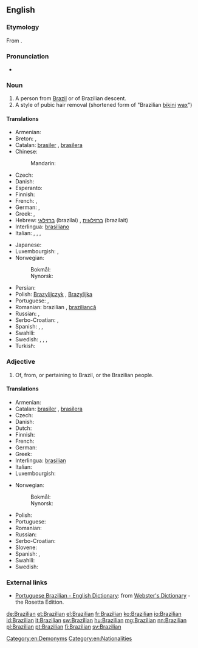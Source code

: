 {{also|brazilian}}
==English==

===Etymology===
From {{suffix|Brazil|ian}}.

===Pronunciation===
* {{IPA|/brəˈzɪlɪən/}}

===Noun===
{{en-noun}}

# A person from [[Brazil]] or of Brazilian descent.
# A style of pubic hair removal (shortened form of "Brazilian [[bikini]] [[wax]]")

====Translations====
{{trans-top|person from Brazil}}
* Armenian: {{t-|hy|բրազիլացի|tr=brazilac’i|sc=Armn}}
* Breton: {{t+|br|Braziliad|m}}, {{t+|br|Braziliadez|f}}
* Catalan: [[brasiler]] {{m}}, [[brasilera]] {{f}}
* Chinese:
*: Mandarin: {{t|cmn|巴西人|tr=Bāxī-rén|sc=Hani}}
* Czech: {{t-|cs|Brazilec|m}}
* Danish: {{t-|da|brasilianer|c}}
* Esperanto: {{t-|eo|Brazilano}}
* Finnish: {{t+|fi|brasilialainen}}
* French: {{t+|fr|Brésilien|m}}, {{t+|fr|Brésilienne|f}}
* German: {{t+|de|Brasilianer|m}}, {{t+|de|Brasilianerin|f}}
* Greek: {{t+|el|Βραζιλιάνος|m|tr=Vraziliános}}, {{t-|el|Βραζιλιάνα|f|tr=Vraziliána}}
* Hebrew: [[ברזילאי]] (brazilai) {{m}}, [[ברזילאית]] (brazilait) {{f}}
* Interlingua: [[brasiliano]]
* Italian: {{t-|it|brasiliano|m}}, {{t-|it|brasiliana|f}}, {{t-|it|brasiliani|m|p}}, {{t-|it|brasiliane|f|p}}
{{trans-mid}}
* Japanese: {{t+|ja|ブラジル人|tr=Burajirujin}}
* Luxembourgish: {{t-|lb|Brasilianer|m}}, {{t-|lb|Brasilianerin|f}}
* Norwegian:
*: Bokmål: {{t-|no|brasilianer|m}}
*: Nynorsk: {{t+|nn|brasilianar|m}}
* Persian: {{t+|fa|برزیلی|sc=fa-Arab}}
* Polish: [[Brazylijczyk]] {{m}}, [[Brazylijka]] {{f}}
* Portuguese: {{t+|pt|brasileiro|m}}, {{t+|pt|brasileira|f}}
* Romanian: brazilian {{m}}, [[braziliancă]] {{f}}
* Russian: {{t+|ru|бразилец|m|tr=brazílec}}, {{t+|ru|бразильянка|f|tr=brazil'jánka}}
* Serbo-Croatian: {{t-|sh|Brazilac|m}}, {{t-|sh|Brazilka|f}}
* Spanish: {{t+|es|brasileño|m}}, {{t-|es|brasileña|f}}, {{t+|es|brasilero}}
* Swahili: {{t+|sw|Mbrazili}}
* Swedish: {{t+|sv|brasilian|c}}, {{t+|sv|brasilianare|c}}, {{t+|sv|brasilianska|c}}, {{t+|sv|brasse|c}}
* Turkish: {{t+|tr|Brezilyalı}}
{{trans-bottom}}

===Adjective===
{{en-adj|-}}

# Of, from, or pertaining to Brazil, or the Brazilian people.

====Translations====
{{trans-top|pertaining to Brazil}}
* Armenian: {{t-|hy|բրազիլական|tr=brazilakan|sc=Armn}}
* Catalan: [[brasiler]] {{m}}, [[brasilera]] {{f}}
* Czech: {{t+|cs|brazilský|m}}
* Danish: {{t-|da|brasiliansk}}
* Dutch: {{t+|nl|Braziliaans}}
* Finnish: {{t+|fi|brasilialainen}}
* French: {{t+|fr|brésilien}}
* German: {{t+|de|brasilianisch}}
* Greek: {{t-|el|βραζιλάνικος}}
* Interlingua: [[brasilian]]
* Italian: {{t-|it|brasiliano}}
* Luxembourgish: {{t-|lb|brasilianesch}}
{{trans-mid}}
* Norwegian:
*: Bokmål: {{t+|nb|brasiliansk}}
*: Nynorsk: {{t+|nn|brasiliansk}}
* Polish: {{t+|pl|brazylijski|m}}
* Portuguese: {{t+|pt|brasileiro}}
* Romanian: {{t+|ro|brazilian}}
* Russian: {{t+|ru|бразильский|tr=brazíl'skij}}
* Serbo-Croatian: {{t-|sh|brazilski}}
* Slovene: {{t+|sl|brazilski|alt=brazílski}}
* Spanish: {{t+|es|brasileño}}, {{t+|es|brasilero|m}}
* Swahili: {{t-|sw|Kibrazili}}
* Swedish: {{t+|sv|brasiliansk}}
{{trans-bottom}}

===External links===
* [http://www.websters-online-dictionary.org/definition/Portuguese+Brazilian-english/ Portuguese Brazilian - English Dictionary]: from [http://www.websters-online-dictionary.org/ Webster's Dictionary] - the Rosetta Edition.

[[Category:en:Demonyms]]
[[Category:en:Nationalities]]

[[de:Brazilian]]
[[et:Brazilian]]
[[el:Brazilian]]
[[fr:Brazilian]]
[[ko:Brazilian]]
[[io:Brazilian]]
[[id:Brazilian]]
[[it:Brazilian]]
[[sw:Brazilian]]
[[hu:Brazilian]]
[[mg:Brazilian]]
[[nn:Brazilian]]
[[pl:Brazilian]]
[[pt:Brazilian]]
[[fi:Brazilian]]
[[sv:Brazilian]]